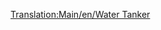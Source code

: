 [[Translation:Main/en/Water Tanker]]{{en/-}}{{Template:Vagones/Es
|Imagen=[[File:en/Watertanker.png]]
|Nombre=Cisterna de Agua
|PrecioNormal=2.332 € (1.166 £)
|PesoNormal=25 / 50 t
|CapacidadNormal=25.000 litros de agua
|PrecioMono="
|PesoMono=25 / 55 t
|CapacidadMono=30.000 litros de agua
|PrecioMag="
|PesoMag=25 / 57 t
|CapacidadMag=32.000 litros de agua
|Descripción=La '''cisterna de agua''' sirve para transportar [[Main/es/agua|agua]] de los [[Main/es/Suministro de agua|suministros de agua]] a los [[Main/es/Pueblo|pueblos]] que dispongan de una [[Main/es/Torre de agua|torre de agua]]. Solo esta disponible en el clima [[Main/en/Climas/Es#Subtropical|subtropical]].
}}